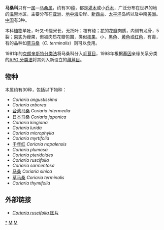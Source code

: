 {{Automatic taxobox
| name = 马桑属
| taxon = Coriaria
| image = Coriaria ruscifolia.jpg
| image_caption = ''[[Coriaria_ruscifolia|Coriaria ruscifolia]]''
| parent authority = [[DC.|DC.]], 1824
| authority = [[L.|L.]]
| subdivision_ranks = [[种|种]]
| subdivision = 见正文
}}

'''马桑科'''只有一[[属|属]]—[[马桑属|马桑属]]，约有30[[种|种]]，都是[[灌木|灌木]]或小[[乔木|乔木]]，广泛分布在世界的地的[[温带|温带]]地区，主要分布在[[亚洲|亚洲]]、[[地中海|地中海]]沿岸、[[新西兰|新西兰]]、[[太平洋|太平洋]]岛屿以及中南[[美洲|美洲]]。[[中国|中国]]有3种。

本科[[植物|植物]]单[[叶|叶]]，叶又-9厘米长，无托叶；枝有棱；[[花|花]]的[[花瓣|花瓣]]肉质，内侧有龙骨，5裂；[[果实|果实]]为瘦果，但被肉质花瓣包围，类似[[核果|核果]]，小，[[黑色|黑色]]、[[黄色|黄色]]或[[红色|红色]]，有毒，有的品种如[[草马桑|草马桑]]（''C. terminalis''）则可以食用。

1981年的[[克朗奎斯特分类法|克朗奎斯特分类法]]将马桑科分入[[毛茛目|毛茛目]]，1998年根据[[基因|基因]]亲缘关系分类的[[APG_分类法|APG 分类法]]将其列入新设立的[[葫芦目|葫芦目]]。

==物种==
本属约有30种，包括以下物种：
* ''Coriaria angustissima'' 
* ''Coriaria arborea'' 
* [[台湾马桑|台湾马桑]] ''Coriaria intermedia''
* [[日本马桑|日本马桑]] ''Coriaria japonica'' 
* ''Coriaria kingiana'' 
* ''Coriaria lurida'' 
* ''Coriaria microphylla'' 
* ''Coriaria myrtifolia'' 
* [[千年红|千年红]] ''Coriaria napalensis'' 
* ''Coriaria plumosa'' 
* ''Coriaria pteridoides'' 
* ''Coriaria ruscifolia'' 
* ''Coriaria sarmentosa'' 
* [[马桑|马桑]] ''Coriaria sinica'' 
* [[草马桑|草马桑]] ''Coriaria terminalis'' 
* ''Coriaria thymifolia''

==外部链接==
* [http://www.chilebosque.cl/epiv/corusc.html  ''Coriaria ruscifolia'' 图片]
{{Taxonbar|from=Q6930198}}

[[Category:马桑科|*]]
[[Category:植物科名|M]]
[[Category:_卡尔·林奈命名的生物分类|M]]